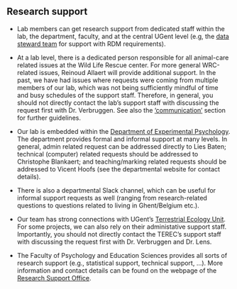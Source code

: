 ## Research support

- Lab members can get research support from dedicated staff within the lab, the department, faculty, and at the central UGent level (e.g, the [data steward team](https://www.ugent.be/en/research/datamanagement/support/data-stewards.htm) for support with RDM requirements). 

- At a lab level, there is a dedicated person responsible for all animal-care related issues at the Wild Life Rescue center. For more general WRC-related issues, Reinoud Allaert will provide additional support. In the past, we have had issues where requests were coming from multiple members of our lab, which was not being sufficiently mindful of time and busy schedules of the support staff. Therefore, in general, you should not directly
contact the lab's support staff with discussing the request first with Dr. Verbruggen. See also the ['communication'](/environment/communication.qmd) section for further guidelines. 

- Our lab is embedded within the [Department of Experimental Psychology](https://www.ugent.be/pp/experimentele-psychologie/en). The department provides formal and informal support at many levels. In general, admin related request can be addressed directly to Lies Baten; technical (computer) related requests should be addressed to Christophe Blankaert; and teaching/marking related requests should be addressed to Vicent Hoofs (see the departmental website for contact details). 

- There is also a departmental Slack channel, which can be useful for informal support requests as well (ranging from research-related questions to questions related to living in Ghent/Belgium etc.). 

- Our team has strong connections with UGent's [Terrestrial Ecology Unit](https://www.ecology.ugent.be/terec/). For some projects, we can also rely on their administative support staff. Importantly, you should not directly
contact the TEREC's support staff with discussing the request first with Dr. Verbruggen and Dr. Lens.

- The Faculty of Psychology and Education Sciences provides all sorts of research support (e.g., statistical support, technical support, ...). More information and contact details can be found on the webpage of the [Research Support Office](https://www.ugent.be/pp/en/faculty-offices/rso).  
